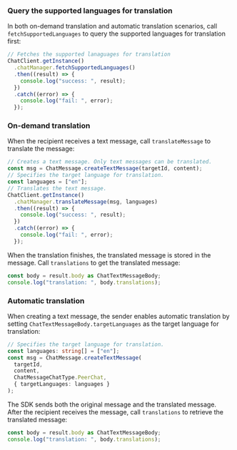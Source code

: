 <PlatformWrapper platform="react-native">

### Query the supported languages for translation

In both on-demand translation and automatic translation scenarios, call `fetchSupportedLanguages` to query the supported languages for translation first:

```typescript
// Fetches the supported lanaguages for translation
ChatClient.getInstance()
  .chatManager.fetchSupportedLanguages()
  .then((result) => {
    console.log("success: ", result);
  })
  .catch((error) => {
    console.log("fail: ", error);
  });
```

### On-demand translation

When the recipient receives a text message, call `translateMessage` to translate the message:

```typescript
// Creates a text message. Only text messages can be translated.
const msg = ChatMessage.createTextMessage(targetId, content);
// Specifies the target language for translation.
const languages = ["en"];
// Translates the text message.
ChatClient.getInstance()
  .chatManager.translateMessage(msg, languages)
  .then((result) => {
    console.log("success: ", result);
  })
  .catch((error) => {
    console.log("fail: ", error);
  });
```

When the translation finishes, the translated message is stored in the message. Call `translations` to get the translated message:

```typescript
const body = result.body as ChatTextMessageBody;
console.log("translation: ", body.translations);
```

### Automatic translation

When creating a text message, the sender enables automatic translation by setting `ChatTextMessageBody.targetLanguages` as the target language for translation:

```typescript
// Specifies the target language for translation.
const languages: string[] = ["en"];
const msg = ChatMessage.createTextMessage(
  targetId,
  content,
  ChatMessageChatType.PeerChat,
  { targetLanguages: languages }
);
```

The SDK sends both the original message and the translated message. After the recipient receives the message, call `translations` to retrieve the translated message:

```typescript
const body = result.body as ChatTextMessageBody;
console.log("translation: ", body.translations);
```

</PlatformWrapper>